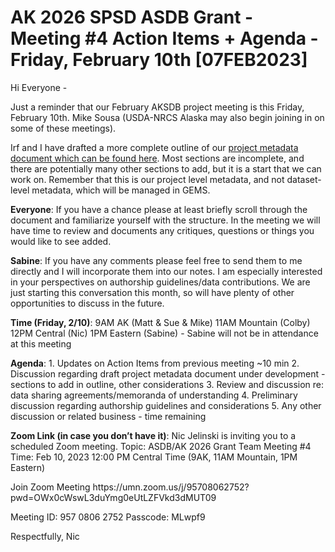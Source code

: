 # AK 2026 SPSD ASDB Grant - Meeting #4 Action Items + Agenda - Friday, February 10th [07FEB2023]

Hi Everyone -

Just a reminder that our February AKSDB project meeting is this Friday, February 10th. Mike Sousa (USDA-NRCS Alaska may also begin joining in on some of these meetings). 

Irf and I have drafted a more complete outline of our [project metadata document which can be found here](https://alaska-soil-data-bank.github.io/project-metadata/). Most sections are incomplete, and there are potentially many other sections to add, but it is a start that we can work on. Remember that this is our project level metadata, and not dataset-level metadata, which will be managed in GEMS.

**Everyone**: If you have a chance please at least briefly scroll through the document and familiarize yourself with the structure. In the meeting we will have time to review and documents any critiques, questions or things you would like to see added.

**Sabine**: If you have any comments please feel free to send them to me directly and I will incorporate them into our notes. I am especially interested in your perspectives on authorship guidelines/data contributions. We are just starting this conversation this month, so will have plenty of other opportunities to discuss in the future.

**Time (Friday, 2/10)**: 
9AM AK (Matt & Sue & Mike)
11AM Mountain (Colby)
12PM Central (Nic)
1PM Eastern (Sabine) - Sabine will not be in attendance at this meeting

**Agenda**:
1. Updates on Action Items from previous meeting ~10 min
2. Discussion regarding draft project metadata document under development - sections to add in outline, other considerations
3. Review and discussion re: data sharing agreements/memoranda of understanding
4. Preliminary discussion regarding authorship guidelines and considerations
5. Any other discussion or related business - time remaining

**Zoom Link (in case you don't have it)**:
Nic Jelinski is inviting you to a scheduled Zoom meeting.
Topic: ASDB/AK 2026 Grant Team Meeting #4
Time: Feb 10, 2023 12:00 PM Central Time (9AK, 11AM Mountain, 1PM Eastern)

Join Zoom Meeting
https://umn.zoom.us/j/95708062752?pwd=OWx0cWswL3duYmg0eUtLZFVkd3dMUT09

Meeting ID: 957 0806 2752
Passcode: MLwpf9

Respectfully,
Nic

